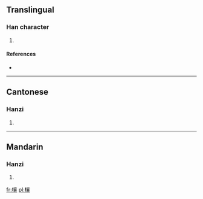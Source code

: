 ==Translingual==

===Han character===
{{Han char|rn=75|rad=木|as=17|sn=21|four=4093<sub>2</sub>|canj=木卜口女 (DYRV)}}

# {{defn|Han|sort=木17}}

====References====
* {{Han ref|kx=0562.280|dkj=15898|dj=0951.090|hdz=21322.020|uh=6B00|ud=27392|bh=F5D2|bd=62930}}

----

==Cantonese==

===Hanzi===
{{yue-hanzi|jyut=|y=seung1}}

# {{defn|lang=yue|sort=木17}}

----

==Mandarin==

===Hanzi===
{{cmn-hanzi|pin=[[xiāng]] ([[xiang1]])|wg=hsiang<sup>1</sup>}}

# {{defn|lang=cmn|sort=木17}}

[[fr:欀]]
[[pl:欀]]